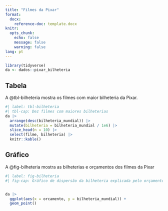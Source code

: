 ```yaml
---
title: "Filmes da Pixar"
format: 
  docx:
    reference-doc: template.docx
knitr: 
  opts_chunk: 
    echo: false
    message: false
    warning: false
lang: pt
---
```


```r
library(tidyverse)
da <- dados::pixar_bilheteria
```

## Tabela

A @tbl-bilheteria mostra os filmes com maior bilheteria da Pixar.

```r
#| label: tbl-bilheteria
#| tbl-cap: Dez filmes com maiores bilheterias
da |> 
  arrange(desc(bilheteria_mundial)) |> 
  mutate(bilheteria = bilheteria_mundial / 1e6) |> 
  slice_head(n = 10) |> 
  select(filme, bilheteria) |> 
  knitr::kable()
```

## Gráfico

A @fig-bilheteria mostra as bilheterias e orçamentos dos filmes da Pixar

```r
#| label: fig-bilheteria
#| fig-cap: Gráfico de dispersão da bilheteria explicada pelo orçamento


da |> 
  ggplot(aes(x = orcamento, y = bilheteria_mundial)) +
  geom_point()


```

